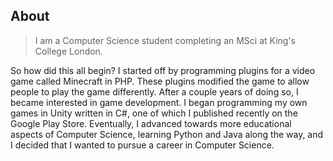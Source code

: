 ## About

> I am a Computer Science student completing an MSci at King's College London.

So how did this all begin? I started off by programming plugins for a video game called Minecraft in PHP. These plugins modified the game to allow people to play the game differently. After a couple years of doing so, I became interested in game development. I began programming my own games in Unity written in C#, one of which I published recently on the Google Play Store. Eventually, I advanced towards more educational aspects of Computer Science, learning Python and Java along the way, and I decided that I wanted to pursue a career in Computer Science.
